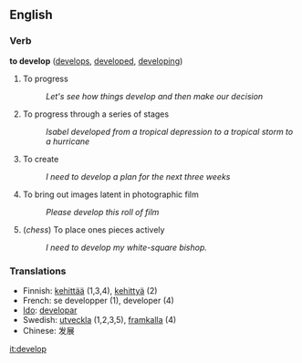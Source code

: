 ==English==

=== Verb ===
'''to develop'''  ([[develops]], [[developed]], [[developing]])
# To progress
#: ''Let's see how things develop and then make our decision''
# To progress through a series of stages
#: ''Isabel developed from a tropical depression to a tropical storm to a hurricane''
# To create
#: ''I need to develop a plan for the next three weeks''
# To bring out images latent in photographic film
#: ''Please develop this roll of film''
# (''chess'') To place ones pieces actively
#: ''I need to develop my white-square bishop.''

===Translations===
*Finnish: [[kehittää]] (1,3,4), [[kehittyä]] (2)
*French: se developper (1), developer (4)
*[[Ido]]: [[developar]]
*Swedish: [[utveckla]] (1,2,3,5), [[framkalla]] (4)
*Chinese: 发展

[[it:develop]]